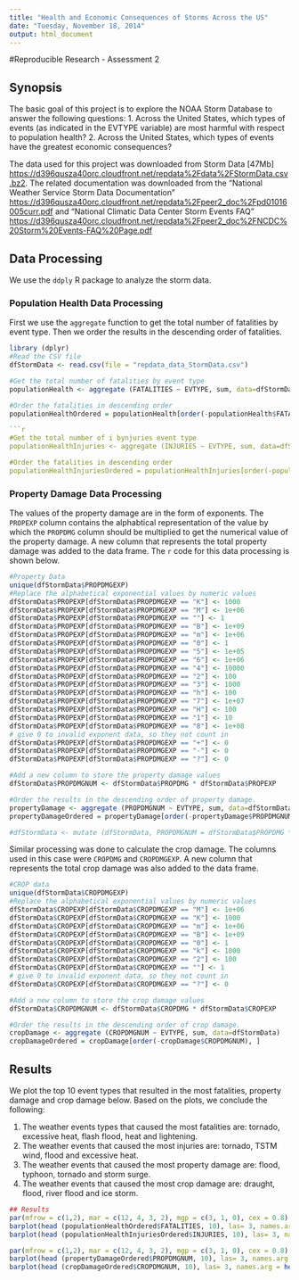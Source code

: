 ```yaml
---
title: "Health and Economic Consequences of Storms Across the US"
date: "Tuesday, November 18, 2014"
output: html_document
---
```

#Reproducible Research - Assessment 2

## Synopsis
The basic goal of this project is to explore the NOAA Storm Database to answer the following questions: 
1. Across the United States, which types of events (as indicated in the EVTYPE variable) are most harmful with respect to population health?
2. Across the United States, which types of events have the greatest economic consequences?

The data used for this project was downloaded from Storm Data [47Mb] <https://d396qusza40orc.cloudfront.net/repdata%2Fdata%2FStormData.csv.bz2>. The related documentation was downloaded from the "National Weather Service Storm Data Documentation" <https://d396qusza40orc.cloudfront.net/repdata%2Fpeer2_doc%2Fpd01016005curr.pdf> and "National Climatic Data Center Storm Events FAQ" <https://d396qusza40orc.cloudfront.net/repdata%2Fpeer2_doc%2FNCDC%20Storm%20Events-FAQ%20Page.pdf> 

## Data Processing
We use the `ddply` R package to analyze the storm data. 

### Population Health Data Processing
First we use the `aggregate` function to get the total number of fatalities by event type. Then we order the results in the descending order of fatalities.

```r
library (dplyr)
#Read the CSV file
dfStormData <- read.csv(file = "repdata_data_StormData.csv")
```

```r
#Get the total number of fatalities by event type
populationHealth <- aggregate (FATALITIES ~ EVTYPE, sum, data=dfStormData)

#Order the fatalities in descending order
populationHealthOrdered = populationHealth[order(-populationHealth$FATALITIES), ]

```r
#Get the total number of i bynjuries event type
populationHealthInjuries <- aggregate (INJURIES ~ EVTYPE, sum, data=dfStormData)

#Order the fatalities in descending order
populationHealthInjuriesOrdered = populationHealthInjuries[order(-populationHealthInjuries$INJURIES), ]
```

### Property Damage Data Processing
The values of the property damage are in the form of exponents. The `PROPEXP` column contains the alphabtical representation of the value by which the `PROPDMG` column should be multiplied to get the numerical value of the property damage. A new column that represents the total property damage was added to the data frame. The `r` code for this data processing is shown below. 

```r
#Property Data
unique(dfStormData$PROPDMGEXP)
#Replace the alphabetical exponential values by numeric values
dfStormData$PROPEXP[dfStormData$PROPDMGEXP == "K"] <- 1000
dfStormData$PROPEXP[dfStormData$PROPDMGEXP == "M"] <- 1e+06
dfStormData$PROPEXP[dfStormData$PROPDMGEXP == ""] <- 1
dfStormData$PROPEXP[dfStormData$PROPDMGEXP == "B"] <- 1e+09
dfStormData$PROPEXP[dfStormData$PROPDMGEXP == "m"] <- 1e+06
dfStormData$PROPEXP[dfStormData$PROPDMGEXP == "0"] <- 1
dfStormData$PROPEXP[dfStormData$PROPDMGEXP == "5"] <- 1e+05
dfStormData$PROPEXP[dfStormData$PROPDMGEXP == "6"] <- 1e+06
dfStormData$PROPEXP[dfStormData$PROPDMGEXP == "4"] <- 10000
dfStormData$PROPEXP[dfStormData$PROPDMGEXP == "2"] <- 100
dfStormData$PROPEXP[dfStormData$PROPDMGEXP == "3"] <- 1000
dfStormData$PROPEXP[dfStormData$PROPDMGEXP == "h"] <- 100
dfStormData$PROPEXP[dfStormData$PROPDMGEXP == "7"] <- 1e+07
dfStormData$PROPEXP[dfStormData$PROPDMGEXP == "H"] <- 100
dfStormData$PROPEXP[dfStormData$PROPDMGEXP == "1"] <- 10
dfStormData$PROPEXP[dfStormData$PROPDMGEXP == "8"] <- 1e+08
# give 0 to invalid exponent data, so they not count in
dfStormData$PROPEXP[dfStormData$PROPDMGEXP == "+"] <- 0
dfStormData$PROPEXP[dfStormData$PROPDMGEXP == "-"] <- 0
dfStormData$PROPEXP[dfStormData$PROPDMGEXP == "?"] <- 0

#Add a new column to store the property damage values
dfStormData$PROPDMGNUM <- dfStormData$PROPDMG * dfStormData$PROPEXP

#Order the results in the descending order of property damage.
propertyDamage <- aggregate (PROPDMGNUM ~ EVTYPE, sum, data=dfStormData)
propertyDamageOrdered = propertyDamage[order(-propertyDamage$PROPDMGNUM), ]

#dfStormData <- mutate (dfStormData, PROPDMGNUM = dfStormData$PROPDMG * dfStormData$PROPDMGEXP)
``` 

Similar processing was done to calculate the crop damage. The columns used in this case were `CROPDMG` and `CROPDMGEXP`. A new column that represents the total crop damage was also added to the data frame. 

```r
#CROP data
unique(dfStormData$CROPDMGEXP)
#Replace the alphabetical exponential values by numeric values
dfStormData$CROPEXP[dfStormData$CROPDMGEXP == "M"] <- 1e+06
dfStormData$CROPEXP[dfStormData$CROPDMGEXP == "K"] <- 1000
dfStormData$CROPEXP[dfStormData$CROPDMGEXP == "m"] <- 1e+06
dfStormData$CROPEXP[dfStormData$CROPDMGEXP == "B"] <- 1e+09
dfStormData$CROPEXP[dfStormData$CROPDMGEXP == "0"] <- 1
dfStormData$CROPEXP[dfStormData$CROPDMGEXP == "k"] <- 1000
dfStormData$CROPEXP[dfStormData$CROPDMGEXP == "2"] <- 100
dfStormData$CROPEXP[dfStormData$CROPDMGEXP == ""] <- 1
# give 0 to invalid exponent data, so they not count in
dfStormData$CROPEXP[dfStormData$CROPDMGEXP == "?"] <- 0

#Add a new column to store the crop damage values
dfStormData$CROPDMGNUM <- dfStormData$CROPDMG * dfStormData$CROPEXP

#Order the results in the descending order of crop damage.
cropDamage <- aggregate (CROPDMGNUM ~ EVTYPE, sum, data=dfStormData)
cropDamageOrdered = cropDamage[order(-cropDamage$CROPDMGNUM), ]
```

## Results

We plot the top 10 event types that resulted in the most fatalities, property damage and crop damage below. Based on the plots, we conclude the following: 

1. The weather events types that caused the most fatalities are: tornado, excessive heat, flash flood, heat and lightening. 
2. The weather events that caused the most injuries are: tornado, TSTM wind, flood and excessive heat.
3. The weather events that caused the most property damage are: flood, typhoon, tornado and storm surge. 
4. The weather events that caused the most crop damage are: draught, flood, river flood and ice storm.

```r
## Results
par(mfrow = c(1,2), mar = c(12, 4, 3, 2), mgp = c(3, 1, 0), cex = 0.8)
barplot(head (populationHealthOrdered$FATALITIES, 10), las= 3, names.arg = head (populationHealthOrdered$EVTYPE, 10), ylab = "Number of Fatalities", main = "Fatalities by Event Type", col = "red")
barplot(head (populationHealthInjuriesOrdered$INJURIES, 10), las= 3, names.arg = head (populationHealthInjuriesOrdered$EVTYPE, 10), main = "Fatalities by Event Type", ylab = "Number of Injuries", col = "red")

par(mfrow = c(1,2), mar = c(12, 4, 3, 2), mgp = c(3, 1, 0), cex = 0.8)
barplot(head (propertyDamageOrdered$PROPDMGNUM, 10), las= 3, names.arg = head (propertyDamageOrdered$EVTYPE, 10), main = "Property Damage by Event Type", ylab = "Property Damage", col = "red")
barplot(head (cropDamageOrdered$CROPDMGNUM, 10), las= 3, names.arg = head (cropDamageOrdered$EVTYPE, 10), main = "Crop Damage by Event Type", ylab = "Crop Damage", col = "red")

```
